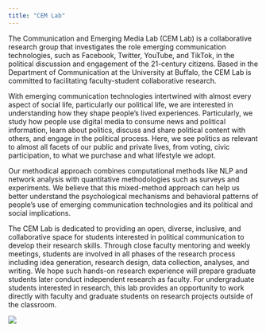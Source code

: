 ```yaml
---
title: "CEM Lab"
---
```


The Communication and Emerging Media Lab (CEM Lab) is a collaborative research group that investigates the role emerging communication technologies, such as Facebook, Twitter, YouTube, and TikTok, in the political discussion and engagement of the 21-century citizens. Based in the Department of Communication at the University at Buffalo, the CEM Lab is committed to facilitating faculty-student collaborative research.

With emerging communication technologies intertwined with almost every aspect of social life, particularly our political life, we are interested in understanding how they shape people’s lived experiences. Particularly, we study how people use digital media to consume news and political information, learn about politics, discuss and share political content with others, and engage in the political process. Here, we see politics as relevant to almost all facets of our public and private lives, from voting, civic participation, to what we purchase and what lifestyle we adopt.   

Our methodical approach combines computational methods like NLP and network analysis with quantitative methodologies such as surveys and experiments. We believe that this mixed-method approach can help us better understand the psychological mechanisms and behavioral patterns of people’s use of emerging communication technologies and its political and social implications.

The CEM Lab is dedicated to providing an open, diverse, inclusive, and collaborative space for students interested in political communication to develop their research skills. Through close faculty mentoring and weekly meetings, students are involved in all phases of the research process including idea generation, research design, data collection, analyses, and writing. We hope such hands-on research experience will prepare graduate students later conduct independent research as faculty. For undergraduate students interested in research, this lab provides an opportunity to work directly with faculty and graduate students on research projects outside of the classroom.


![](files/social_media.jpg)
